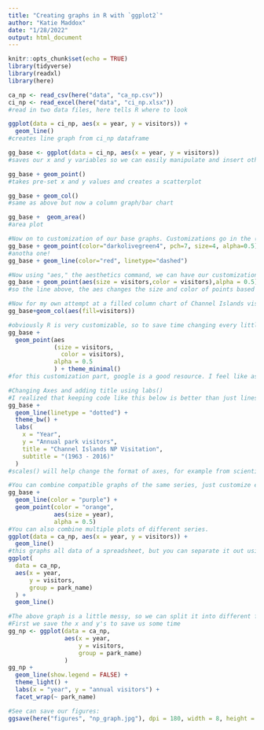 ```yaml
---
title: "Creating graphs in R with `ggplot2`"
author: "Katie Maddox"
date: "1/28/2022"
output: html_document
---
```


```r
knitr::opts_chunk$set(echo = TRUE)
library(tidyverse)
library(readxl)
library(here)
```

```r
ca_np <- read_csv(here("data", "ca_np.csv"))
ci_np <- read_excel(here("data", "ci_np.xlsx"))
#read in two data files, here tells R where to look

ggplot(data = ci_np, aes(x = year, y = visitors)) +
  geom_line()
#creates line graph from ci_np dataframe

gg_base <- ggplot(data = ci_np, aes(x = year, y = visitors))
#saves our x and y variables so we can easily manipulate and insert other types of graphs without repeating the line of code, now gg_base is in our environment

gg_base + geom_point()
#takes pre-set x and y values and creates a scatterplot

gg_base + geom_col()
#same as above but now a column graph/bar chart

gg_base +  geom_area()
#area plot
```
```r
#Now on to customization of our base graphs. Customizations go in the () that follow the type of graph we want.
gg_base + geom_point(color="darkolivegreen4", pch=7, size=4, alpha=0.5)
#anotha one!
gg_base + geom_line(color="red", linetype="dashed")
```
```r
#Now using "aes," the aesthetics command, we can have our customizations dependent on the value of a variable to show contrast.
gg_base + geom_point(aes(size = visitors,color = visitors),alpha = 0.5)
#so the line above, the aes changes the size and color of points based upon the # of visitors (which was previously defined into gg_base). Having both color AND size change is overkill but just for learning's sake. Alpha is the same for all points because it's outside of 'aes'.
```
```r
#Now for my own attempt at a filled column chart of Channel Islands visitor data using aes with fill.
gg_base+geom_col(aes(fill=visitors))
```
```r
#obviously R is very customizable, so to save time changing every little thing, there are themes you can use.
gg_base +  
  geom_point(aes
             (size = visitors,
               color = visitors),
             alpha = 0.5
             ) + theme_minimal()
#for this customization part, google is a good resource. I feel like as I get more comfortable in R, I'll establish my graphing style- especially to keep things consistent in presentations/papers. All the customization I can copy and paste from one set chunk using different data. Very neat info!
```
```r
#Changing Axes and adding title using labs()
#I realized that keeping code like this below is better than just lines. It's easier to see each part (and comment out) and also easier to find errors in I would presume.
gg_base +
  geom_line(linetype = "dotted") +
  theme_bw() +
  labs(
    x = "Year",
    y = "Annual park visitors",
    title = "Channel Islands NP Visitation",
    subtitle = "(1963 - 2016)"
  )
#scales() will help change the format of axes, for example from scientific to comma formatted numbers
```
```r
#You can combine compatible graphs of the same series, just customize each in their own line.
gg_base +
  geom_line(color = "purple") +
  geom_point(color = "orange",
             aes(size = year),
             alpha = 0.5)
#You can also combine multiple plots of different series.
ggplot(data = ca_np, aes(x = year, y = visitors)) +
  geom_line()
#this graphs all data of a spreadsheet, but you can separate it out using the argument group= *insert column title*
ggplot(
  data = ca_np, 
  aes(x = year, 
      y = visitors, 
      group = park_name)
  ) +
  geom_line()
```
```r
#The above graph is a little messy, so we can split it into different facets using "facet_wrap()", graphs together using the same data file but different series. -easier to compare
#First we save the x and y's to save us some time
gg_np <- ggplot(data = ca_np, 
                aes(x = year, 
                    y = visitors, 
                    group = park_name)
                )
gg_np +
  geom_line(show.legend = FALSE) +
  theme_light() + 
  labs(x = "year", y = "annual visitors") +
  facet_wrap(~ park_name)
```
```r
#See can save our figures:
ggsave(here("figures", "np_graph.jpg"), dpi = 180, width = 8, height = 7)
```

